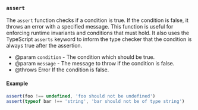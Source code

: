 ### `assert`

The `assert` function checks if a condition is true. If the condition is
false, it throws an error with a specified message. This function is useful
for enforcing runtime invariants and conditions that must hold. It also uses
the TypeScript `asserts` keyword to inform the type checker that the
condition is always true after the assertion.

- @param `condition` - The condition which should be true.
- @param `message` - The message to throw if the condition is false.
- @throws Error If the condition is false.

#### Example

```ts
assert(foo !== undefined, 'foo should not be undefined')
assert(typeof bar !== 'string', 'bar should not be of type string')
```
